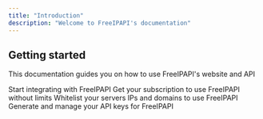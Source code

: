```yaml
---
title: "Introduction"
description: "Welcome to FreeIPAPI's documentation"
---
```


## Getting started

This documentation guides you on how to use FreeIPAPI's website and API

<CardGroup cols={2}>
    <Card title="API" icon="plug" iconType="regular" href="/api-reference/introduction">
        Start integrating with FreeIPAPI
    </Card>
    <Card title="Subscription" icon="credit-card" iconType="regular" href="/app/subscription">
        Get your subscription to use FreeIPAPI without limits
    </Card>
    <Card title="IPs and Domains" icon="server" iconType="regular" href="/app/ips-and-domains">
        Whitelist your servers IPs and domains to use FreeIPAPI
    </Card>
    <Card title="API Keys" icon="user" iconType="regular" href="/app/api-keys">
        Generate and manage your API keys for FreeIPAPI
    </Card>
</CardGroup>
